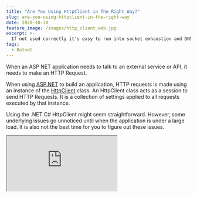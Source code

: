 ```yaml
---
title: "Are You Using HttpClient in The Right Way?"
slug: are-you-using-httpclient-in-the-right-way
date: 2020-10-30
feature_image: /images/http_client_web.jpg
excerpt: >-
  If not used correctly it's easy to run into socket exhaustion and DNS related issues with HttpClient in .NET Core. Learn how to identify these issues and how to use HttpClient class in the right way.
tags:
  - Dotnet
---
```

When an ASP NET application needs to talk to an external service or API, it needs to make an HTTP Request.

When using [ASP.NET](http://asp.NET) to build an application, HTTP requests is made using an instance of the [HttpClient](https://docs.microsoft.com/en-us/dotnet/api/system.net.http.httpclient?view=netcore-3.1&WT.mc_id=AZ-MVP-5003875) class. An HttpClient class acts as a session to send HTTP Requests. It is a collection of settings applied to all requests executed by that instance.

Using the .NET C# HttpClient might seem straightforward. However, some underlying issues go unnoticed until when the application is under a large load. It is also not the best time for you to figure out these issues.

<iframe src="https://www.youtube.com/embed/bAXZx0zOeCU" />

So let's spend some time now and understand the proper way to use HttpClient class and avoid running into issues with it for your application.

## Common Issues When Using C# HttpClient

Before we go any further, let's first understand the common issues when using HttpClient and how to uncover them even when running on your local machine without any load.

Below I have a code sample used to talk to an external API, in this case, a [weather api](http://www.weatherapi.com/), to fetch weather details for a given city. The code instantiates a new instance of HttpClient, makes a GET request to the external API and returns the JSON response.

```csharp
using(var httpClient = new HttpClient())
{
    string APIURL = $"http://api.weatherapi.com/v1/current.json?key={API_KEY}&q={cityName}";
    var response =  await httpClient.GetAsync(APIURL);
    return await response.Content.ReadAsStringAsync();
}

```

It works fine; happy days. Let's move on to the next feature!

### Socket Exhaustion

But wait, let's take a second and fire up the command line. Let's see what's happening behind the scenes with the HttpClient and every execution of the above code.

We will use a popular command-line utility, [netstat](https://docs.microsoft.com/en-us/windows-server/administration/windows-commands/netstat), to look at the network statistics. It displays all active connections and details of it. Since we want to filter it down by the connections to the Weather API, let's filter it down using the API's IP address.

Running `ping api.weather.com` returns the IP address we want - `185.190.83.2`

Let’s use that to filter the records returned using the netstat command - `netstat -ano | findstr 185.190.83.2`

![Each request to the API opens a new socket and a connection to the external API. It leads to socket exhaustion problem.](/images/httpclient_socket_exhausition.jpg)

Every request to the API endpoint opens a new connection to the external API. As shown in the image above, you can see more network connections when running the `netstat` command after making requests to our API endpoint. Even after the HttpClient connection is disposed, it leaves the network connections in a TIME\_WAIT state.

_The TIME\_WAIT state means the connection is closed on one side (ours), but we''re still waiting to see if any additional packets come in because of a delay in the network connection._

These connections will eventually get closed after a timeout. However, as you can see, if there are many requests to the API, we can soon run of sockets to create (one per connection), and the application will throw an exception. The worst thing is such issues rarely happen in local development or testing unless you perform a load test on the application.

### DNS Changes Not Reflecting

If creating a new instance for every request is bad, the first solution that comes to our mind is the Singleton Pattern.

```csharp
private static HttpClient _httpClient;

public WeatherForecastController(ILogger<WeatherForecastController> logger)
{
    _logger = logger;
    if(_httpClient == null)
        _httpClient =  new HttpClient();
}

```

We can create a new instance of HttpClient and not dispose of for the application lifetime. In this case, we reuse the HttpClient instance, and so only one connection is maintained. It works fine as long as there are no DNS or other network-level changes to the external API's connection. If it happens, we will have to restart our API application to create a new HttpClient instance.

You can [read more about these issues](https://docs.microsoft.com/en-us/dotnet/architecture/microservices/implement-resilient-applications/use-httpclientfactory-to-implement-resilient-http-requests#issues-with-the-original-httpclient-class-available-in-net-core) using the HttpClient class directly in the official Microsoft documentation.

[<Figure src="/images/asp_net_core_banner.png)](https://www.youtube.com/playlist?list=PL59L9XrzUa-nqfCHIKazYMFRKapPNI4sP" caption="## Use IHttpClientFactory To Create HttpClient" />

Now that we know the issues let’s see how to fix this. The simplest way is to inject the `IHttpClient Factory` and create a new HttpClient instance from it.

```csharp
private readonly IHttpClientFactory _httpClientFactory;
public WeatherForecastController(IHttpClientFactory httpClientFactory)
{
     _httpClientFactory = httpClientFactory;
}

[HttpGet]
public async Task<string> Get(string cityName)
{
  var httpClient = _httpClientFactory.CreateClient();
    string APIURL = $"http://api.weatherapi.com/v1/current.json?key={API_KEY}&q={cityName}";
    ...
}

```

To enable Dependency Injection of the `IHttpClientFactory` instance we need to make sure to call `services.AddHttpClient()` method in `ConfigureServices` method of `Startup.cs`.

![Using IHttpClientFactory, even after making multiple calls, we see only one connection in the Established state when running netstat.](/images/httpclient_using_ihttpclientfactory.jpg)

Using the IHttpClientFactory [has several benefits](https://docs.microsoft.com/en-us/dotnet/architecture/microservices/implement-resilient-applications/use-httpclientfactory-to-implement-resilient-http-requests#benefits-of-using-ihttpclientfactory?WT.mc_id=AZ-MVP-5003875), including managing the lifetime of the network connections. Using the factory to create the client reuses connection from a connection pool, thereby not creating too many sockets. The connections are reused and automatically disposed to avoid DNS level issues.

If you are interested in learning more about how it works internally [checkout out this link here](https://docs.microsoft.com/en-us/dotnet/architecture/microservices/implement-resilient-applications/use-httpclientfactory-to-implement-resilient-http-requests#benefits-of-using-ihttpclientfactory?WT.mc_id=AZ-MVP-5003875).

### Consumption Patterns

There are different ways we can use IHttpClientFactory in our application code.

#### [Basic Usage](https://docs.microsoft.com/en-us/aspnet/core/fundamentals/http-requests?view=aspnetcore-3.1&WT.mc_id=AZ-MVP-5003875#basic-usage)

The above usage of IHttpClientFactory is referred to as **[Basic usage](https://docs.microsoft.com/en-us/aspnet/core/fundamentals/http-requests?view=aspnetcore-3.1&WT.mc_id=AZ-MVP-5003875#basic-usage)**, by directly injecting the factory instance into the Controller or class that requires an HttpClient instance. It works perfectly fine.

However, often when we need to make connections to external services, we also need a set of associated configuration details like URL, secret keys, special request headers, etc. While you can inject the configuration setting and other information into the Controller, the container soon starts violating the Single Responsibility Principle (SRP).

#### [Named Clients](https://docs.microsoft.com/en-us/aspnet/core/fundamentals/http-requests?view=aspnetcore-3.1&WT.mc_id=AZ-MVP-5003875#named-clients)

When using Named clients, the HttpClient instance configurations can be specified while registering the service with the Dependency Injection container. Instead of just calling the `services.AddHttpClient()` method in `Startup.cs,` we can add a client with a name and associated configuration.

Below we have a client with the name '_weather_,' and it also configures the BaseAddress to use for the client.

```csharp
services.AddHttpClient("weather", c =>
{
    c.BaseAddress = new Uri("http://api.weatherapi.com/v1/current.json");
})

```

In the Controller class, when we need to create a new HttpClient, we can use the name to create a specific client.

```csharp
  var httpClient = _httpClientFactory.CreateClient("weather");

```

#### [Typed clients](https://docs.microsoft.com/en-us/aspnet/core/fundamentals/http-requests?view=aspnetcore-3.1&WT.mc_id=AZ-MVP-5003875#typed-clients)

In the above code, we still need to hardcode the 'weather' string in the Controller and manually create a HttpClient ourselves.

To avoid calling the `CreateClient` method explicitly, we can use the Typed client pattern.

The external API calls are refactored into a separate class (`WeatherService`) for this pattern. This new class takes a dependency on the HttpClient directly, as shown below.

```csharp
public interface IWeatherService
{
    Task < string > Get(string cityName);
}

public class WeatherService: IWeatherService
{
    private HttpClient _httpClient;

    public WeatherService(HttpClient httpClient)
    {
        _httpClient = httpClient;
    }

    public async Task < string > Get(string cityName)
    {
        string APIURL = $ "?key={API_KEY}&q={cityName}";
        var response = await _httpClient.GetAsync(APIURL);
        return await response.Content.ReadAsStringAsync();
    }
}

```

When adding the new class, `WeatherService` to the Dependency Injection container, we can apply the relevant configuration, as shown below.

```csharp
services.AddHttpClient<IWeatherService,WeatherService>(c => {
      c.BaseAddress = new Uri("http://api.weatherapi.com/v1/current.json");
})

```

The Controller class can now use the `WeatherService` and call it to get back the relevant data, as shown below.

```csharp
public WeatherForecastController(IWeatherService weatherService)
{
    _weatherService = weatherService;
}

[HttpGet]
public async Task<string> Get(string cityName)
{
    return await _weatherService.Get(cityName);
}

```

By using IHttpClientFactory, we can solve all the initial issues that we saw with instantiating the HttpClient instance directly. After refactoring it to the Typed client consumption pattern, it is also well separated and easier to maintain. It drives us to write cleaner, loosely coupled code.

Are you using HttpClient the right way? Yes, you are now.

**References:**

-   [Make HTTP requests using IHttpClientFactory in ASP.NET Core](https://docs.microsoft.com/en-us/aspnet/core/fundamentals/http-requests?view=aspnetcore-3.1&WT.mc_id=AZ-MVP-5003875#named-clients)
-   [Use IHttpClientFactory to implement resilient HTTP requests](https://docs.microsoft.com/en-us/dotnet/architecture/microservices/implement-resilient-applications/use-httpclientfactory-to-implement-resilient-http-requests#how-to-use-typed-clients-with-ihttpclientfactory?WT.mc_id=AZ-MVP-5003875)
-   [You're using HttpClient wrong and it's destabilizing your software](https://aspnetmonsters.com/2016/08/2016-08-27-httpclientwrong/)